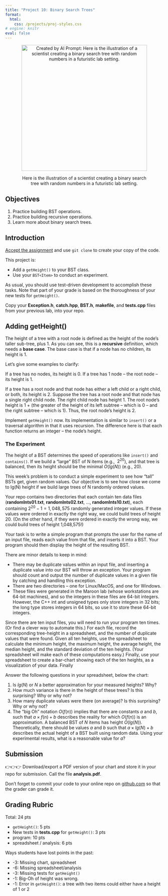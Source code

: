 ```yaml
---
title: "Project 10: Binary Search Trees"
format: 
  html:
    css: /projects/proj-styles.css
# engine: knitr
eval: false
---
```


<center>

<figure>

<img src="/images/projects/proj10-header.png" alt="Created by AI Prompt: Here is the illustration of a scientist creating a binary search tree with random numbers in a futuristic lab setting." width="400"/>

<figcaption>Here is the illustration of a scientist creating a binary search tree with random numbers in a futuristic lab setting.</figcaption>

</figure>

</center>

## Objectives

1.  Practice building BST operations.
2.  Practice building recursive operations.
3.  Learn more about binary search trees.

## Introduction

[Accept the assignment](https://classroom.github.com/a/Pud8TSjT) and use `git clone` to create your copy of the code.

This project is:

-   Add a `getHeight()` to your BST class.
-   Use your `BST<Item>` to conduct an experiment.

As usual, you should use test-driven development to accomplish these tasks. Note that part of your grade is based on the thoroughness of your new tests for `getHeight()`.

::: callout-important
Copy your **Exception.h**, **catch.hpp**, **BST.h**, **makefile**, and **tests.cpp** files from your previous lab, into your repo.
:::

## Adding getHeight()

The height of a tree with a root node is defined as the height of the node's taller sub-tree, plus 1. As you can see, this is a **recursive** definition, which needs a **base case**. The base case is that if a node has no children, its height is 1.

Let's give some examples to clarify:

If a tree has no nodes, its height is 0. If a tree has 1 node -- the root node -- its height is 1.

If a tree has a root node and that node has either a left child or a right child, or both, its height is 2. Suppose the tree has a root node and that node has a single right child node. The right child node has height 1. The root node's height is 1 + (the greater of the height of its left subtree -- which is 0 -- and the right subtree -- which is 1). Thus, the root node's height is 2.

Implement `getHeight()` now. Its implementation is similar to `insert()` or a traversal algorithm in that it uses recursion. The difference here is that each function returns an integer -- the node's height.

### The Experiment

The height of a BST determines the speed of operations like `insert()` and `contains()`. If we build a "large" BST of N items (e.g., $~2^20$), and that tree is balanced, then its height should be the minimal $O(lg(N))$ (e.g., 20).

This week's problem is to conduct a simple experiment to see how "tall" BSTs get, given random values. Our objective is to see how close we come to lg(N) height if we build large trees of N randomly ordered values.

Your repo contains two directories that each contain ten data files (**randomInts01.txt**, **randomInts02.txt**, ..., **randomInts10.txt**), each containing $2^20-1 = 1,048,575$ randomly generated integer values. If these values were ordered in exactly the right way, we could build trees of height 20. (On the other hand, if they were ordered in exactly the wrong way, we could build trees of height 1,048,575!)

Your task is to write a simple program that prompts the user for the name of an input file, reads each value from that file, and inserts it into a BST. Your program should then display the height of the resulting BST.

There are minor details to keep in mind:

-   There may be duplicate values within an input file, and inserting a duplicate value into our BST will throw an exception. Your program should count and output the number of duplicate values in a given file by catching and handling this exception.
-   There are two directories -- one for Linux/MacOS, and one for Windows.
-   These files were generated in the Maroon lab (whose workstations are 64-bit machines), and so the integers in these files are 64-bit integers. However, the C++ int and unsigned types only store integers in 32 bits; the long type stores integers in 64 bits, so use it to store these 64-bit integers.

Since there are ten input files, you will need to run your program ten times. (Or find a clever way to automate this.) For each file, record the corresponding tree-height in a spreadsheet, and the number of duplicate values that were found. Given all ten heights, use the spreadsheet to calculate the minimum height, the maximum height, the average height, the median height, and the standard deviation of the ten heights. (Your spreadsheet will make each of these computations easy.) Finally, use your spreadsheet to create a bar-chart showing each of the ten heights, as a visualization of your data. Finally

Answer the following questions in your spreadsheet, below the chart:

1.  Is $lg(N)$ or $N$ a better approximation for your measured heights? Why?
2.  How much variance is there in the height of these trees? Is this surprising? Why or why not?
3.  How many duplicate values were there (on average)? Is this surprising? Why or why not?
4.  The "big Oh" notation $O(f(n))$ implies that there are constants $a$ and $b$, such that $a \times f(n) + b$ describes the reality for which $O(f(n))$ is an approximation. A balanced BST of $N$ items has height $O(lg(N))$. Theoretically, there should be values $a$ and $b$ such that $a \times lg(N) + b$ describes the actual height of a BST built using random data. Using your experimental results, what is a reasonable value for $a$?

## Submission

::: callout-important
👉👉👉 Download/export a PDF version of your chart and store it in your repo for submission. Call the file **analysis.pdf**.
:::

Don't forget to commit your code to your online repo on [github.com](https://github.com/) so that the grader can grade it.

## Grading Rubric

Total: 24 pts

-   `getHeight()`: 5 pts
-   New tests in **tests.cpp** for `getHeight()`: 3 pts
-   program: 10 pts
-   spreadsheet / analysis: 6 pts

Ways students have lost points in the past:

-   -3: Missing chart, spreadsheet
-   -6: Missing spreadsheet/analysis
-   -3: Missing tests for `getHeight()`
-   -1: Big-Oh of height was wrong.
-   -1: Error in `getHeight()`: a tree with two items could either have a height of 1 or 2